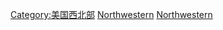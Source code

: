 [[Category:美国西北部|Category:美国西北部]]
[[Category:美国西部经济|Northwestern]]
[[Category:美國各地區經濟|Northwestern]]